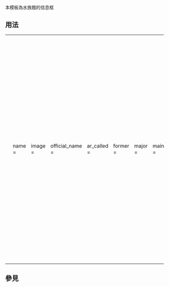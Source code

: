 <includeonly><!-- 在這裡加入模板的保護標識 --></includeonly><noinclude>{{template doc page viewed directly}}</noinclude>
<!-- 在本行下編輯模板說明 -->
本模板為水族館的信息框
== 用法 ==
{| 
|<small><pre>
{{水族館
|name = 
|image = 
|official_name = 
|ar_called = 
|former = 
|major = 
|main = 
|members = 
|area = 
|num_animals = 
|num_species = 
|largest_tank_vol = 
|total_tank_vol = 
|annual_visitors = 
|exhibits = 
|date_opened = 
|location = 
|coordinates = 
|open = 
|rest = 
|cost = 
|website =  
}}</pre></small>
|<small><pre>

名稱
圖片
官方名稱
通稱、暱稱
前身
専門領域
事業主體
營運管理
面積
飼養數
種類數
最大水槽容量
水槽總容量
來園人數
主要飼育動物
開館日
所在地
經緯度
開園時間
休園日
費用
官網 
</pre></small>
|}

== 參見 ==

<includeonly>
<!-- 本行下加入模板的分類 -->

<!-- 本行下加入模板的跨語言鏈接 -->

</includeonly>